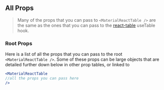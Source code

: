 
<Head>
  <title>Material React Table - Props</title>
</Head>

## All Props

> Many of the props that you can pass to `<MaterialReactTable />` are the same as the ones that you can pass to the [react-table](https://react-table.tanstack.com/docs/api/useTable) useTable hook.

### Root Props

Here is a list of all the props that you can pass to the root `<MaterialReactTable />`. Some of these props can be large objects that are detailed further down below in other prop tables, or linked to

```jsx
<MaterialReactTable
//all the props you can pass here
/>
```

<RootPropTable />
